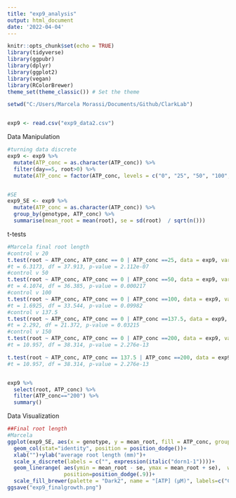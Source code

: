 ```yaml
---
title: "exp9_analysis"
output: html_document
date: '2022-04-04'
---
```



```r
knitr::opts_chunk$set(echo = TRUE)
library(tidyverse)
library(ggpubr)
library(dplyr)
library(ggplot2)
library(vegan)
library(RColorBrewer)
theme_set(theme_classic()) # Set the theme

setwd("C:/Users/Marcela Morassi/Documents/Github/ClarkLab")


exp9 <- read.csv("exp9_data2.csv")
```

Data Manipulation
```r
#turning data discrete
exp9 <- exp9 %>% 
  mutate(ATP_conc = as.character(ATP_conc)) %>% 
  filter(day==5, root>0) %>% 
  mutate(ATP_conc = factor(ATP_conc, levels = c("0", "25", "50", "100", "137.5", "200")))


#SE
exp9_SE <- exp9 %>% 
  mutate(ATP_conc = as.character(ATP_conc)) %>%
  group_by(genotype, ATP_conc) %>% 
  summarise(mean_root = mean(root), se = sd(root)  / sqrt(n()))
```

t-tests
```r
#Marcela final root length
#control v 20
t.test(root ~ ATP_conc, ATP_conc == 0 | ATP_conc ==25, data = exp9, var.equal=FALSE, conf.level=0.95)
#t = 6.3173, df = 37.913, p-value = 2.112e-07
#control v 50
t.test(root ~ ATP_conc, ATP_conc == 0 | ATP_conc ==50, data = exp9, var.equal=FALSE, conf.level=0.95)
#t = 4.1074, df = 36.385, p-value = 0.000217
#control v 100
t.test(root ~ ATP_conc, ATP_conc == 0 | ATP_conc ==100, data = exp9, var.equal=FALSE, conf.level=0.95)
#t = 1.6925, df = 33.544, p-value = 0.09982
#control v 137.5
t.test(root ~ ATP_conc, ATP_conc == 0 | ATP_conc ==137.5, data = exp9, var.equal=FALSE, conf.level=0.95)
#t = 2.292, df = 21.372, p-value = 0.03215
#control v 150
t.test(root ~ ATP_conc, ATP_conc == 0 | ATP_conc ==200, data = exp9, var.equal=FALSE, conf.level=0.95)
#t = 10.957, df = 38.314, p-value = 2.276e-13

t.test(root ~ ATP_conc, ATP_conc == 137.5 | ATP_conc ==200, data = exp9, var.equal=FALSE, conf.level=0.95)
#t = 10.957, df = 38.314, p-value = 2.276e-13


exp9 %>% 
  select(root, ATP_conc) %>% 
  filter(ATP_conc=="200") %>% 
  summary()


```

Data Visualization
```r


##Final root length
#Marcela
ggplot(exp9_SE, aes(x = genotype, y = mean_root, fill = ATP_conc, group = factor (ATP_conc)), col=palette) +
  geom_col(stat="identity", position = position_dodge())+
  xlab("")+ylab("average root length (mm)")+
  scale_x_discrete(labels = c("", expression(italic("dorn1-1"))))+
  geom_linerange( aes(ymin = mean_root - se, ymax = mean_root + se),  width=.2,
                  position=position_dodge(.9))+
  scale_fill_brewer(palette = "Dark2", name = "[ATP] (µM)", labels=c("Control", "25", "50", "100", "137.5", "200"))
ggsave("exp9_finalgrowth.png")
```


